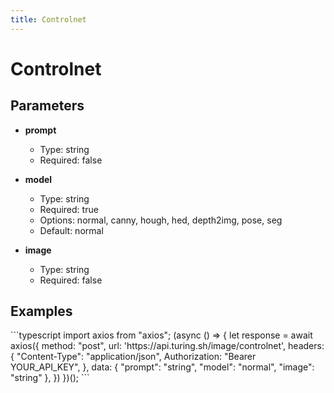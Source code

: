 ```yaml
---
title: Controlnet
---
```


# Controlnet

## Parameters


- **prompt**
  - Type: string
  - Required: false

- **model**
  - Type: string
  - Required: true
  - Options: normal, canny, hough, hed, depth2img, pose, seg
  - Default: normal

- **image**
  - Type: string
  - Required: false

## Examples

<CodeGroup title="Controlnet example">
  ```typescript
  import axios from "axios";
  (async () => {
    let response = await axios({
      method: "post",
      url: 'https://api.turing.sh/image/controlnet',
      headers: {
        "Content-Type": "application/json",
        Authorization: "Bearer YOUR_API_KEY",
      },
      data: {
  "prompt": "string",
  "model": "normal",
  "image": "string"
},
    })
  })();
  ```
</CodeGroup>